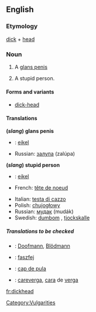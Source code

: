 ==English==

===Etymology===
[[dick]] + [[head]]

===Noun===
{{en-noun}}

#{{cattag|coarse slang}} A [[glans penis]]
#{{cattag|derogatory coarse slang}} A stupid person.

====Forms and variants====
*[[dick-head]]<!--but "dick head" is wrong-->

====Translations====
'''(''slang'') glans penis'''
{{top}}
*{{nl}}: [[eikel]] {{m}}
{{mid}}
*Russian: [[залупа]] (zalúpa) {{f}}
{{bottom}}

'''(''slang'') stupid person'''
{{top}}
*{{nl}}: [[eikel]] {{m}}
*French: [[tête de noeud]] {{f}}
{{mid}}
*Italian: [[testa di cazzo]] {{f}}<!--this is an idiomatic translation, even though it appears to be a verbatim one - Paul G, 2006-03-30-->
*Polish: [[chujogłowy]]
*Russian: [[мудак]] (mudák) {{m}}
*Swedish: [[dumbom]] {{c}}, [[tjockskalle]] {{c}}
{{bottom}}

=====Translations to be checked=====
<!--Remove this section once all of the translations below have been moved into the tables above.-->
{{checktrans}}
*{{ttbc|German}}: [[Doofmann]], [[Blödmann]]
*{{ttbc|Hungarian}}: [[faszfej]]
*{{ttbc|Romanian}}: [[ cap de pula]]
*{{ttbc|Spanish}}: [[careverga]], [[cara]] de [[verga]]

[[Category:Vulgarities]]

[[fr:dickhead]]